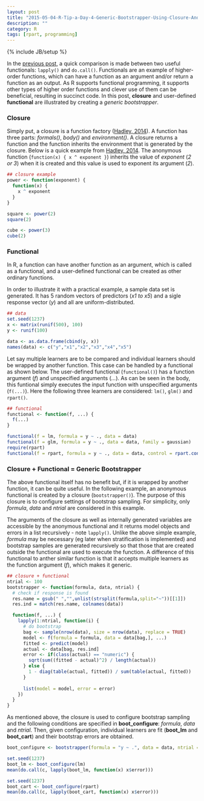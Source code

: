 ```yaml
---
layout: post
title: "2015-05-04-R-Tip-a-Day-4-Generic-Bootstrapper-Using-Closure-And-Functional"
description: ""
category: R
tags: [rpart, programming]
---
```

{% include JB/setup %}

In the [previous post](http://jaehyeon-kim.github.io/r/2015/05/01/R-Tip-a-Day-3-Comparison-Between-lapply-And-do.call/), a quick comparison is made between two useful functionals: `lapply()` and `do.call()`. Functionals are an example of higher-order functions, which can have a function as an argument and/or return a function as an output. As R supports functional programming, it supports other types of higher order functions and clever use of them can be beneficial, resulting in succinct code. In this post, **closure** and user-defined **functional** are illustrated by creating a *generic bootstrapper*.

### Closure

Simply put, a closure is a function factory ([Hadley, 2014](http://adv-r.had.co.nz/Functional-programming.html#closures)). A function has three parts: *formals()*, *body()* and *environment()*. A closure returns a function and the function inherits the environment that is generated by the closure. Below is a quick example from [Hadley, 2014](http://adv-r.had.co.nz/Functional-programming.html#closures). The anonymous function (`function(x) { x ^ exponent }`) inherits the value of *exponent* (*2 or 3*) when it is created and this value is used to exponent its argument (*2*).

```r
## closure example
power <- function(exponent) {
  function(x) {
    x ^ exponent
  }
}

square <- power(2)
square(2)

cube <- power(3)
cube(2)
```

### Functional

In R, a function can have another function as an argument, which is called as a functional, and a user-defined functional can be created as other ordinary functions.

In order to illustrate it with a practical example, a sample data set is generated. It has 5 random vectors of predictors (*x1 to x5*) and a sigle response vector (*y*) and all are uniform-distributed.

```r
## data
set.seed(1237)
x <- matrix(runif(500), 100)
y <- runif(100)

data <- as.data.frame(cbind(y, x))
names(data) <- c("y","x1","x2","x3","x4","x5")
```

Let say multiple learners are to be compared and individual learners should be wrapped by another function. This case can be handled by a functional as shown below. The user-defined functional (`functional()`) has a function argument (*f*) and unspecified arguments (*...*). As can be seen in the body, this funtional simply executes the input function with unspecified arguments (`f(...)`). Here the following three learners are considered: `lm()`, `glm()` and `rpart()`. 

```r
## functional
functional <- function(f, ...) {
  f(...)
}

functional(f = lm, formula = y ~ ., data = data)
functional(f = glm, formula = y ~ ., data = data, family = gaussian)
require(rpart)
functional(f = rpart, formula = y ~ ., data = data, control = rpart.control(cp = 0))
```

### Closure + Functional = Generic Bootstrapper

The above functional itself has no benefit but, if it is wrapped by another function, it can be quite useful. In the following example, an anonymous functional is created by a closure (`bootstrapper()`). The purpose of this closure is to configure settings of bootstrap sampling. For simplicity, only *formula*, *data* and *ntrial* are considered in this example. 

The arguments of the closure as well as internally generated variables are accessible by the anonymous functional and it returns model objects and errors in a list recursively - note `lapply()`. Unlike the above simple example, *formula* may be necessary (eg later when stratification is implemented) and bootstrap samples are generated recursively so that those that are created outside the functional are used to execute the function. A difference of this functional to anther similar function is that it accepts multiple learners as the function argument (*f*), which makes it generic. 

```r
## closure + functional
ntrial <- 100
bootstrapper <- function(formula, data, ntrial) {
  # check if response is found
  res.name = gsub(" ","",unlist(strsplit(formula,split="~"))[[1]])
  res.ind = match(res.name, colnames(data))

  function(f, ...) {
    lapply(1:ntrial, function(i) {
      # do bootstrap
      bag <- sample(nrow(data), size = nrow(data), replace = TRUE)
      model <- f(formula = formula, data = data[bag,], ...)
      fitted <- predict(model)
      actual <- data[bag, res.ind]
      error <- if(class(actual) == "numeric") {
        sqrt(sum((fitted - actual)^2) / length(actual))
      } else {
        1 - diag(table(actual, fitted)) / sum(table(actual, fitted))
      }
      
      list(model = model, error = error)      
    })
  }
}
```

As mentioned above, the closure is used to configure bootstrap sampling and the following conditions are specified in **boot_configure**: *formula*, *data* and *ntrial*. Then, given configuration, individual learners are fit (**boot_lm** and **boot_cart**) and their bootstrap errors are obtained.

```r
boot_configure <- bootstrapper(formula = "y ~ .", data = data, ntrial = ntrial)

set.seed(1237)
boot_lm <- boot_configure(lm)
mean(do.call(c, lapply(boot_lm, function(x) x$error)))

set.seed(1237)
boot_cart <- boot_configure(rpart)
mean(do.call(c, lapply(boot_cart, function(x) x$error)))
```